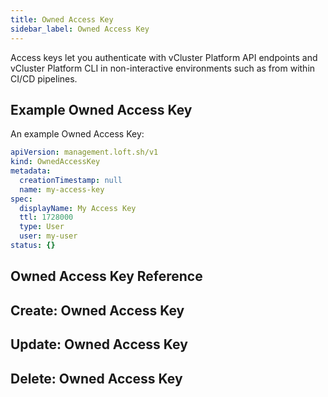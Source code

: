 ```yaml
---
title: Owned Access Key
sidebar_label: Owned Access Key
---
```



Access keys let you authenticate with vCluster Platform API endpoints and vCluster Platform CLI in non-interactive environments such as from within CI/CD pipelines.

## Example Owned Access Key

An example Owned Access Key:

```yaml
apiVersion: management.loft.sh/v1
kind: OwnedAccessKey
metadata:
  creationTimestamp: null
  name: my-access-key
spec:
  displayName: My Access Key
  ttl: 1728000
  type: User
  user: my-user
status: {}
```

## Owned Access Key Reference

<Reference />

## Create: Owned Access Key

<Create />

## Update: Owned Access Key

<Update />

## Delete: Owned Access Key

<Delete />
